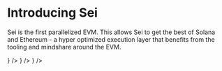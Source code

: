 
# Introducing Sei

Sei is the first parallelized EVM. This allows Sei to get the best of Solana and Ethereum - a hyper optimized execution layer that benefits from the tooling and mindshare around the EVM.

<Cards>
  <Card title="Overview" href="/overview" icon={<GanttChartSquare />} />
  <Card title="User Guide" href="/user-quickstart" icon={<Wallet />} />
  <Card
    title="Developer Guides"
    href="/quickstart/introduction"
    icon={<Wrench />}
  />
</Cards>
